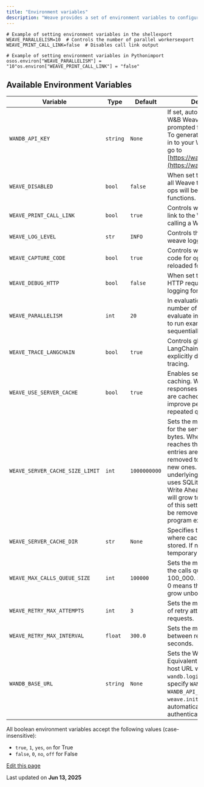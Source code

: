 ```yaml
---
title: "Environment variables"
description: "Weave provides a set of environment variables to configure and optimize its behavior. You can set these variables in your shell or within scripts to control specific functionality."
---
```


```
# Example of setting environment variables in the shellexport WEAVE_PARALLELISM=10  # Controls the number of parallel workersexport WEAVE_PRINT_CALL_LINK=false  # Disables call link output
```

```
# Example of setting environment variables in Pythonimport osos.environ["WEAVE_PARALLELISM"] = "10"os.environ["WEAVE_PRINT_CALL_LINK"] = "false"
```

## Available Environment Variables[​](/guides/core-types/env-vars#available-environment-variables "Direct link to Available Environment Variables")

| Variable                        | Type     | Default      | Description                                                                                                                                                                                                                                                                                                                                                |
| ------------------------------- | -------- | ------------ | ---------------------------------------------------------------------------------------------------------------------------------------------------------------------------------------------------------------------------------------------------------------------------------------------------------------------------------------------------------- |
| `WANDB_API_KEY`                 | `string` | `None`       | If set, automatically log into W\&B Weave without being prompted for your API key. To generate an API key, log in to your W\&B account and go to [https://wandb.ai/authorize](https://wandb.ai/authorize).                                                                                                                                                 |
| `WEAVE_DISABLED`                | `bool`   | `false`      | When set to `true`, disables all Weave tracing. Weave ops will behave like regular functions.                                                                                                                                                                                                                                                              |
| `WEAVE_PRINT_CALL_LINK`         | `bool`   | `true`       | Controls whether to print a link to the Weave UI when calling a Weave op.                                                                                                                                                                                                                                                                                  |
| `WEAVE_LOG_LEVEL`               | `str`    | `INFO`       | Controls the log level of the weave logger.                                                                                                                                                                                                                                                                                                                |
| `WEAVE_CAPTURE_CODE`            | `bool`   | `true`       | Controls whether to save code for ops so they can be reloaded for later use.                                                                                                                                                                                                                                                                               |
| `WEAVE_DEBUG_HTTP`              | `bool`   | `false`      | When set to `true`, turns on HTTP request and response logging for debugging.                                                                                                                                                                                                                                                                              |
| `WEAVE_PARALLELISM`             | `int`    | `20`         | In evaluations, controls the number of examples to evaluate in parallel. Set to `1` to run examples sequentially.                                                                                                                                                                                                                                          |
| `WEAVE_TRACE_LANGCHAIN`         | `bool`   | `true`       | Controls global tracing for LangChain. Set to `false` to explicitly disable LangChain tracing.                                                                                                                                                                                                                                                             |
| `WEAVE_USE_SERVER_CACHE`        | `bool`   | `true`       | Enables server response caching. When enabled, responses from the server are cached to disk to improve performance for repeated queries.                                                                                                                                                                                                                   |
| `WEAVE_SERVER_CACHE_SIZE_LIMIT` | `int`    | `1000000000` | Sets the maximum size limit for the server cache in bytes. When the cache reaches this size, older entries are automatically removed to make space for new ones. Important: the underlying implementation uses SQLite which has a Write Ahead Log (WAL) that will grow to 4MB regardless of this setting. This WAL will be removed when the program exits. |
| `WEAVE_SERVER_CACHE_DIR`        | `str`    | `None`       | Specifies the directory where cache files should be stored. If not set, a temporary directory is used.                                                                                                                                                                                                                                                     |
| `WEAVE_MAX_CALLS_QUEUE_SIZE`    | `int`    | `100000`     | Sets the maximum size of the calls queue. Defaults to 100\_000. Setting a value of 0 means the queue can grow unbounded.                                                                                                                                                                                                                                   |
| `WEAVE_RETRY_MAX_ATTEMPTS`      | `int`    | `3`          | Sets the maximum number of retry attempts for failed requests.                                                                                                                                                                                                                                                                                             |
| `WEAVE_RETRY_MAX_INTERVAL`      | `float`  | `300.0`      | Sets the maximum interval between retry attempts in seconds.                                                                                                                                                                                                                                                                                               |
| `WANDB_BASE_URL`                | `string` | `None`       | Sets the Weave host URL. Equivalent to entering the host URL when prompted by `wandb.login()`. You can specify `WANDB_BASE_URL` and `WANDB_API_KEY` before using `weave.init()` to automatically log into and authenticate to Weave.                                                                                                                       |

<Note>
  All boolean environment variables accept the following values (case-insensitive):

  * `true`, `1`, `yes`, `on` for True
  * `false`, `0`, `no`, `off` for False
</Note>

[Edit this page](https://github.com/wandb/weave/blob/master/docs/docs/guides/core-types/env-vars.md)

Last updated on **Jun 13, 2025**
